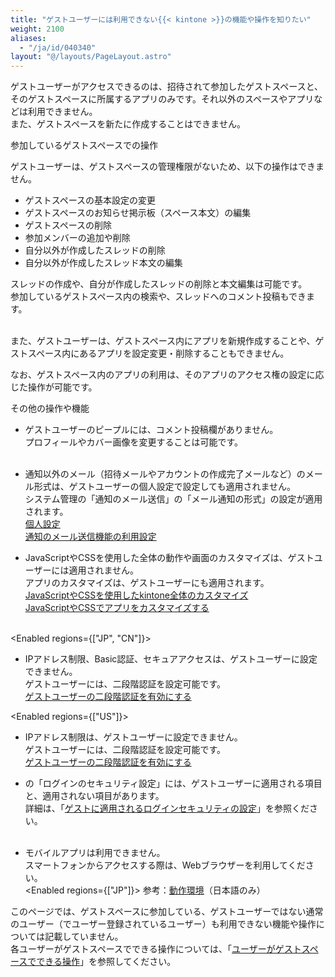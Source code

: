 ```yaml
---
title: "ゲストユーザーには利用できない{{< kintone >}}の機能や操作を知りたい"
weight: 2100
aliases:
  - "/ja/id/040340"
layout: "@/layouts/PageLayout.astro"
---
```




ゲストユーザーがアクセスできるのは、招待されて参加したゲストスペースと、そのゲストスペースに所属するアプリのみです。それ以外のスペースやアプリなどは利用できません。  
また、ゲストスペースを新たに作成することはできません。  

<Heading id="guest_guest_unavailable_10">参加しているゲストスペースでの操作</Heading>

ゲストユーザーは、ゲストスペースの管理権限がないため、以下の操作はできません。  

* ゲストスペースの基本設定の変更
* ゲストスペースのお知らせ掲示板（スペース本文）の編集
* ゲストスペースの削除
* 参加メンバーの追加や削除
* 自分以外が作成したスレッドの削除
* 自分以外が作成したスレッド本文の編集

スレッドの作成や、自分が作成したスレッドの削除と本文編集は可能です。  
参加しているゲストスペース内の検索や、スレッドへのコメント投稿もできます。  
<br />

また、ゲストユーザーは、ゲストスペース内にアプリを新規作成することや、ゲストスペース内にあるアプリを設定変更・削除することもできません。  

なお、ゲストスペース内のアプリの利用は、そのアプリのアクセス権の設定に応じた操作が可能です。  

<Heading id="guest_guest_unavailable_20">その他の操作や機能</Heading>

* ゲストユーザーのピープルには、コメント投稿欄がありません。  
  プロフィールやカバー画像を変更することは可能です。  
  <br />

* 通知以外のメール（招待メールやアカウントの作成完了メールなど）のメール形式は、ゲストユーザーの個人設定で設定しても適用されません。  
  システム管理の「通知のメール送信」の「メール通知の形式」の設定が適用されます。  
  [個人設定](/k/ja/id/040713.html)  
  [通知のメール送信機能の利用設定](/k/ja/id/0403.html)
  <br />

* JavaScriptやCSSを使用した<Kintone />全体の動作や画面のカスタマイズは、ゲストユーザーには適用されません。  
  アプリのカスタマイズは、ゲストユーザーにも適用されます。  
  [JavaScriptやCSSを使用したkintone全体のカスタマイズ](/k/ja/id/04042.html)  
  [JavaScriptやCSSでアプリをカスタマイズする](/k/ja/id/040556.html)  
  <br />

 <Enabled regions={["JP", "CN"]}>

* IPアドレス制限、Basic認証、セキュアアクセスは、ゲストユーザーに設定できません。  
  ゲストユーザーには、二段階認証を設定可能です。  
  [ゲストユーザーの二段階認証を有効にする](/k/ja/id/04034.html)
  <br />

 </Enabled>

 <Enabled regions={["US"]}>

* IPアドレス制限は、ゲストユーザーに設定できません。  
  ゲストユーザーには、二段階認証を設定可能です。  
  [ゲストユーザーの二段階認証を有効にする](/k/ja/id/04034.html)
  <br />

 </Enabled>

* <SlashUi />の「ログインのセキュリティ設定」には、ゲストユーザーに適用される項目と、適用されない項目があります。  
  詳細は、「[ゲストに適用されるログインセキュリティの設定](/k/ja/id/040821.html)」を参照ください。  
  <br />

* モバイルアプリは利用できません。  
  スマートフォンからアクセスする際は、Webブラウザーを利用してください。  
 <Enabled regions={["JP"]}>
  参考：[動作環境](https://www.cybozu.com/jp/service/requirements.html)（日本語のみ）
 </Enabled>

<Note>

このページでは、ゲストスペースに参加している、ゲストユーザーではない通常のユーザー（<SlashUi />でユーザー登録されているユーザー）も利用できない機能や操作については記載していません。  
各ユーザーがゲストスペースでできる操作については、「[ユーザーがゲストスペースでできる操作](/k/ja/id/040650.html)」を参照してください。

</Note>
